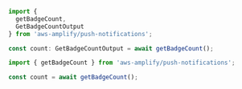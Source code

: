 <BlockSwitcher>
<Block name="TypeScript">

```ts
import {
  getBadgeCount,
  GetBadgeCountOutput
} from 'aws-amplify/push-notifications';

const count: GetBadgeCountOutput = await getBadgeCount();
```

</Block>
<Block name="JavaScript">

```js
import { getBadgeCount } from 'aws-amplify/push-notifications';

const count = await getBadgeCount();
```

</Block>
</BlockSwitcher>
